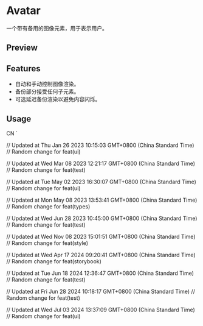 

<Meta of={AvatarStories} />

<RadixPrimitiveDocsButton name='avatar' />

# Avatar

一个带有备用的图像元素，用于表示用户。

## Preview

<Canvas of={AvatarStories.Default} />

<Controls />

## Features

- 自动和手动控制图像渲染。
- 备份部分接受任何子元素。
- 可选延迟备份渲染以避免内容闪烁。

## Usage


<Source code={importCode} language='ts' dark />

  <AvatarImage src="https://github.com/shadcn.png" />
  <AvatarFallback>CN</AvatarFallback>
</Avatar>`

<Source code={usageCode} language='tsx' dark />

<Canvas of={AvatarStories.Default} />
<Canvas of={AvatarStories.Fallback} />

// Updated at Thu Jan 26 2023 10:15:03 GMT+0800 (China Standard Time)
// Random change for feat(ui)

// Updated at Wed Mar 08 2023 12:21:17 GMT+0800 (China Standard Time)
// Random change for feat(test)

// Updated at Tue May 02 2023 16:30:07 GMT+0800 (China Standard Time)
// Random change for feat(ui)

// Updated at Mon May 08 2023 13:53:41 GMT+0800 (China Standard Time)
// Random change for feat(types)

// Updated at Wed Jun 28 2023 10:45:00 GMT+0800 (China Standard Time)
// Random change for feat(test)

// Updated at Wed Nov 08 2023 15:01:51 GMT+0800 (China Standard Time)
// Random change for feat(style)

// Updated at Wed Apr 17 2024 09:20:41 GMT+0800 (China Standard Time)
// Random change for feat(storybook)

// Updated at Tue Jun 18 2024 12:36:47 GMT+0800 (China Standard Time)
// Random change for feat(test)

// Updated at Fri Jun 28 2024 10:18:17 GMT+0800 (China Standard Time)
// Random change for feat(test)

// Updated at Wed Jul 03 2024 13:37:09 GMT+0800 (China Standard Time)
// Random change for feat(ui)
